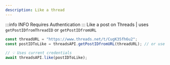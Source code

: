 ```yaml
---
description: Like a thread
---
```


:::info INFO
Requires Authentication
:::
Like a post on Threads | uses `getPostIDfromThreadID` or `getPostIDfromURL`

```typescript
const threadURL = "https://www.threads.net/t/CugK35fh6u2";
const postIDToLike = threadsAPI.getPostIDfromURL(threadURL); // or use `getPostIDfromThreadID`

// 💡 Uses current credentials
await threadsAPI.like(postIDToLike);
```

